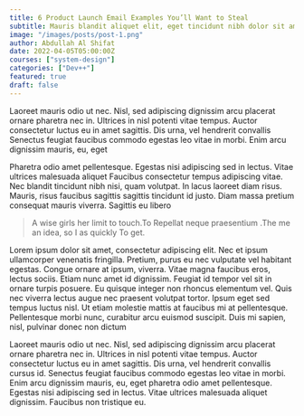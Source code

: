 ```yaml
---
title: 6 Product Launch Email Examples You’ll Want to Steal
subtitle: Mauris blandit aliquet elit, eget tincidunt nibh dolor sit amet,
image: "/images/posts/post-1.png"
author: Abdullah Al Shifat
date: 2022-04-05T05:00:00Z
courses: ["system-design"]
categories: ["Dev++"]
featured: true
draft: false
---
```


Laoreet mauris odio ut nec. Nisl, sed adipiscing dignissim arcu placerat ornare pharetra nec in. Ultrices in nisl potenti vitae tempus. Auctor consectetur luctus eu in amet sagittis. Dis urna, vel hendrerit convallis Senectus feugiat faucibus commodo egestas leo vitae in morbi. Enim arcu dignissim mauris, eu, eget

Pharetra odio amet pellentesque. Egestas nisi adipiscing sed in lectus. Vitae ultrices malesuada aliquet Faucibus consectetur tempus adipiscing vitae. Nec blandit tincidunt nibh nisi, quam volutpat. In lacus laoreet diam risus. Mauris, risus faucibus sagittis sagittis tincidunt id justo. Diam massa pretium consequat mauris viverra. Sagittis eu libero

<Blockquote name="Alexender Smith">
  A wise girls her limit to touch.To Repellat neque praesentium .The me an idea,
  so I as quickly To get.
</Blockquote>

Lorem ipsum dolor sit amet, consectetur adipiscing elit. Nec et ipsum ullamcorper venenatis fringilla. Pretium, purus eu nec vulputate vel habitant egestas. Congue ornare at ipsum, viverra. Vitae magna faucibus eros, lectus sociis. Etiam nunc amet id dignissim. Feugiat id tempor vel sit in ornare turpis posuere. Eu quisque integer non rhoncus elementum vel. Quis nec viverra lectus augue nec praesent volutpat tortor. Ipsum eget sed tempus luctus nisl. Ut etiam molestie mattis at faucibus mi at pellentesque. Pellentesque morbi nunc, curabitur arcu euismod suscipit. Duis mi sapien, nisl, pulvinar donec non dictum

Laoreet mauris odio ut nec. Nisl, sed adipiscing dignissim arcu placerat ornare pharetra nec in. Ultrices in nisl potenti vitae tempus. Auctor consectetur luctus eu in amet sagittis. Dis urna, vel hendrerit convallis cursus id.
Senectus feugiat faucibus commodo egestas leo vitae in morbi. Enim arcu dignissim mauris, eu, eget pharetra odio amet pellentesque. Egestas nisi adipiscing sed in lectus. Vitae ultrices malesuada aliquet dignissim. Faucibus non tristique eu.
